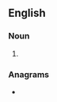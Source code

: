 ==English==

===Noun===
{{head|en|noun plural form}}

# {{plural of|heartworm|lang=en}}

===Anagrams===
* {{l|en|earthworms}}